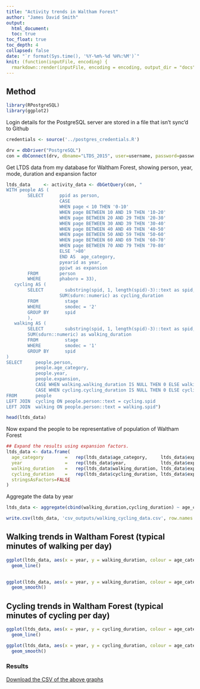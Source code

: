 ```yaml
---
title: "Activity trends in Waltham Forest"
author: "James David Smith"
output:
  html_document:
  toc: true
toc_float: true
toc_depth: 4
collapsed: false
date: "`r format(Sys.time(), '%Y-%m%-%d %H%:%M')`"
knit: (function(inputFile, encoding) {
  rmarkdown::render(inputFile, encoding = encoding, output_dir = "docs", output_file ="index.html") })
---
```


## Method
```r
library(RPostgreSQL)
library(ggplot2)
```

Login details for the PostgreSQL server are stored in a file that isn't sync'd to Github
```r
credentials <- source('../postgres_credentials.R')
```

```r
drv = dbDriver("PostgreSQL")
con = dbConnect(drv, dbname="LTDS_2015", user=username, password=password, host="10.0.4.240")
```

Get LTDS data from my database for Waltham Forest, showing person, year, mode, duration and expansion factor
```r
ltds_data     <- activity_data <- dbGetQuery(con, "
WITH people AS (
        SELECT      ppid as person,
                    CASE	
                    WHEN page < 10 THEN '0-10'
                    WHEN page BETWEEN 10 AND 19 THEN '10-20'
                    WHEN page BETWEEN 20 AND 29 THEN '20-30'
                    WHEN page BETWEEN 30 AND 39 THEN '30-40'
                    WHEN page BETWEEN 40 AND 49 THEN '40-50'
                    WHEN page BETWEEN 50 AND 59 THEN '50-60'
                    WHEN page BETWEEN 60 AND 69 THEN '60-70'
                    WHEN page BETWEEN 70 AND 79 THEN '70-80'
                    ELSE '>80'
                    END AS	age_category,
                    pyearid as year,
                    ppiwt as expansion
        FROM        person
        WHERE       phaboro = 33),
   cycling AS (
        SELECT        substring(spid, 1, length(spid)-3)::text as spid,
                    SUM(sdurn::numeric) as cycling_duration
        FROM          stage
        WHERE         smodec = '2'        
        GROUP BY      spid
        ),
   walking AS (
        SELECT        substring(spid, 1, length(spid)-3)::text as spid,
        SUM(sdurn::numeric) as walking_duration
        FROM          stage
        WHERE         smodec = '1'
        GROUP BY      spid
)
SELECT     people.person,
           people.age_category,
           people.year,
           people.expansion,
           CASE WHEN walking.walking_duration IS NULL THEN 0 ELSE walking.walking_duration END AS walking_duration,
           CASE WHEN cycling.cycling_duration IS NULL THEN 0 ELSE cycling.cycling_duration END AS cycling_duration
FROM       people
LEFT JOIN  cycling ON people.person::text = cycling.spid
LEFT JOIN  walking ON people.person::text = walking.spid")

head(ltds_data)
```

Now expand the people to be representative of population of Waltham Forest

```r
## Expand the results using expansion factors.
ltds_data <- data.frame(
  age_category        =   rep(ltds_data$age_category,     ltds_data$expansion),
  year                =   rep(ltds_data$year,             ltds_data$expansion),
  walking_duration    =   rep(ltds_data$walking_duration, ltds_data$expansion),
  cycling_duration    =   rep(ltds_data$cycling_duration, ltds_data$expansion),
  stringsAsFactors=FALSE
)    
```

Aggregate the data by year
```r
ltds_data <- aggregate(cbind(walking_duration,cycling_duration) ~ age_category+year, data = ltds_data, FUN=mean)
```

```r
write.csv(ltds_data, 'csv_outputs/walking_cycling_data.csv', row.names = F)
```

## Walking trends in Waltham Forest (typical minutes of walking per day)
```r

ggplot(ltds_data, aes(x = year, y = walking_duration, colour = age_category, group = age_category)) + 
  geom_line()
  

ggplot(ltds_data, aes(x = year, y = walking_duration, colour = age_category, group = age_category)) + 
  geom_smooth()


```


## Cycling trends in Waltham Forest (typical minutes of cycling per day)
```r
ggplot(ltds_data, aes(x = year, y = cycling_duration, colour = age_category, group = age_category)) + 
  geom_line()

ggplot(ltds_data, aes(x = year, y = cycling_duration, colour = age_category, group = age_category)) + 
  geom_smooth()
```

### Results
[Download the CSV of the above graphs](https://raw.githubusercontent.com/JimShady/waltham_forest/master/csv_outputs/walking_cycling_data.csv)